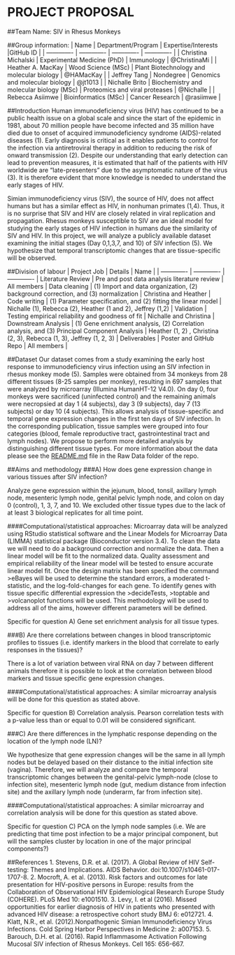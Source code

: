 
# PROJECT PROPOSAL 
##Team Name: SIV in Rhesus Monkeys		 	 	 		

##Group information: 
| Name | Department/Program | Expertise/Interests |GitHub ID | 
| ------------- | ------------- | ------------- | ------------- | 
| Christina Michalski | Experimental Medicine (PhD) | Immunology | @ChristinaMi | 
| Heather A. MacKay | Wood Science (MSc) | Plant Biotechnology and molecular biology |  @HAMacKay |
| Jeffrey Tang | Nondegree | Genomics and  molecular biology  | @jt1013 | 
| Nichalle Brito |  Biochemistry and molecular biology (MSc) | Proteomics and viral proteases | @Nichalle | 
| Rebecca Asiimwe | Bioinformatics (MSc) | Cancer Research | @rasiimwe |

##Introduction 
Human immunodeficiency virus (HIV) has continued to be a public health issue on a global scale and since the start of the epidemic in 1981, about 70 million people have become infected and 35 million have died due to onset of acquired immunodeficiency syndrome (AIDS)-related diseases (1). Early diagnosis is critical as it enables patients to control for the infection via antiretroviral therapy in addition to reducing the risk of onward transmission (2). Despite our understanding that early detection can lead to prevention measures, it is estimated that half of the patients with HIV worldwide are “late-presenters” due to the asymptomatic nature of the virus (3). It is therefore evident that more knowledge is needed to understand the early stages of HIV. 

Simian immunodeficiency virus (SIV), the source of HIV, does not affect humans but has a similar effect as HIV, in nonhuman primates (1,4). Thus, it is no surprise that SIV and HIV are closely related in viral replication and propagation. Rhesus monkeys susceptible to SIV are an ideal model for studying the early stages of HIV infection in humans due the similarity of SIV and HIV. In this project, we will analyze a publicly available dataset examining the initial stages (Day 0,1,3,7, and 10) of SIV infection (5). We hypothesize that temporal transcriptomic changes that are tissue-specific will be observed.

##Division of labour
| Project Job | Details | Name | 
| ------------- | ------------- | ------------- | 
Literature Review | Pre and post data analysis literature review | All members |
Data cleaning | (1) Import and data organization, (2) background correction, and (3) normalization | Christina and Heather |
Code writing | (1) Parameter specification, and (2) fitting the linear model | Nichalle (1), Rebecca (2), Heather (1 and 2), Jeffrey (1,2) | 
Validation | Testing empirical reliability and goodness of fit | Nichalle and Christina |
Downstream Analysis | (1) Gene enrichment analysis, (2) Correlation analysis, and (3) Principal Component Analysis | Heather (1, 2) , Christina (2, 3), Rebecca (1, 3), Jeffrey (1, 2, 3) |
Deliverables | Poster and GitHub Repo | All members |

##Dataset 
Our dataset comes from a study examining the early host response to immunodeficiency virus infection using an SIV infection in rhesus monkey mode (5). Samples were obtained from 34 monkeys from 28 different tissues (8-25 samples per monkey), resulting in 697 samples that were analyzed by microarray (Illumina HumanHT-12 V4.0). On day 0, four monkeys were sacrificed (uninfected control) and the remaining animals were necropsied at day 1 (4 subjects), day 3 (9 subjects), day 7 (13 subjects) or day 10 (4 subjects). This allows analysis of tissue-specific and temporal gene expression changes in the first ten days of SIV infection. In the corresponding publication, tissue samples were grouped into four categories (blood, female reproductive tract, gastrointestinal tract and lymph nodes). We propose to perform more detailed analysis by distinguishing different tissue types.
For more information about the data please see the [README.md](https://github.com/STAT540-UBC/team_FBC-LENSE/blob/master/Raw%20Data/README.md) file in the Raw Data folder of the repo. 

##Aims and methodology
###A) How does gene expression change in various tissues after SIV infection?

Analyze gene expression within the jejunum, blood, tonsil, axillary lymph node, mesenteric lymph node, genital pelvic lymph node, and colon on day 0 (control), 1, 3, 7, and 10. We excluded other tissue types due to the lack of at least 3 biological replicates for all time point. 

####Computational/statistical approaches:
Microarray data will be analyzed using RStudio statistical software and the Linear Models for Microarray Data (LIMMA) statistical package (Bioconductor version 3.4). To clean the data we will need to do a background correction and normalize the data. Then a linear model will be fit to the normalized data. Quality assessment and empirical reliability of the linear model will be tested to ensure accurate linear model fit. Once the design matrix has been specified the command >eBayes will be used to determine the standard errors, a moderated t-statistic, and the log-fold-changes for each gene. To identify genes with tissue specific differential expression the >decideTests, >toptable and >volcanoplot functions will be used. This methodology will be used to address all of the aims, however different parameters will be defined. 

Specific for question A) Gene set enrichment analysis for all tissue types.

###B) Are there correlations between changes in blood transcriptomic profiles to tissues (i.e. identify markers in the blood that correlate to early responses in the tissues)?

There is a lot of variation between viral RNA on day 7 between different animals therefore it is possible to look at the correlation between blood markers and tissue specific gene expression changes. 

####Computational/statistical approaches:
A similar microarray analysis will be done for this question as stated above. 

Specific for question B) Correlation analysis. Pearson correlation tests with a p-value less than or equal to 0.01 will be considered significant. 

###C) Are there differences in the lymphatic response depending on the location of the lymph node (LN)? 

We hypothesize that gene expression changes will be the same in all lymph nodes but be delayed based on their distance to the initial infection site (vagina). Therefore, we will analyze and compare the temporal transcriptomic changes between the genital-pelvic lymph-node (close to infection site), mesenteric lymph node (gut, medium distance from infection site) and the axillary lymph node (underarm, far from infection site). 
 
####Computational/statistical approaches:
A similar microarray and correlation analysis will be done for this question as stated above.

Specific for question C) PCA on the lymph node samples (i.e. We are predicting that time post infection to be a major principal component, but will the samples cluster by location in one of the major principal components?) 

##References
1. Stevens, D.R. et al. (2017). A Global Review of HIV Self-testing: Themes and Implications. AIDS Behavior. doi:10.1007/s10461-017-1707-8. 
2. Mocroft, A. et al. (2013). Risk factors and outcomes for late presentation for HIV-positive persons in Europe: results from the Collaboration of Observational HIV Epidemiological Research Europe Study (COHERE). PLoS Med 10: e1001510. 
3. Levy, I. et al (2016). Missed opportunities for earlier diagnosis of HIV in patients who presented with advanced HIV disease: a retrospective cohort study BMJ 6: e012721. 
4. Klatt, N.R., et al. (2012).Nonpathogenic Simian Immunodeficiency Virus Infections. Cold Spring Harbor Perspectives in Medicine 2: a007153.
5. Barouch, D.H. et al. (2016). Rapid Inflammasome Activation Following Mucosal SIV infection of Rhesus Monkeys. Cell 165: 656-667. 
